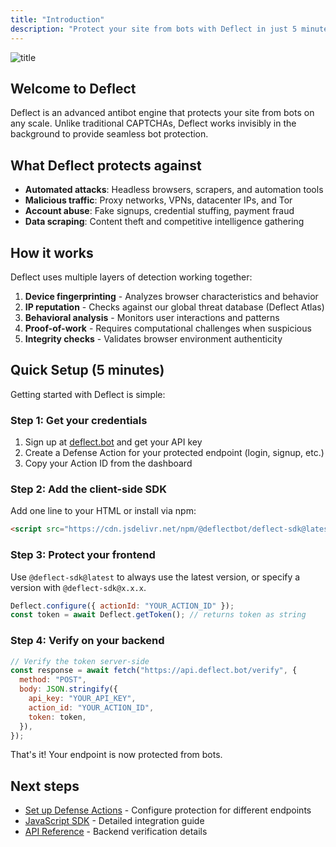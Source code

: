 ```yaml
---
title: "Introduction"
description: "Protect your site from bots with Deflect in just 5 minutes"
---
```


![title](/images/hero2.png)

## Welcome to Deflect

Deflect is an advanced antibot engine that protects your site from bots on any scale. Unlike traditional CAPTCHAs, Deflect works invisibly in the background to provide seamless bot protection.

## What Deflect protects against

- **Automated attacks**: Headless browsers, scrapers, and automation tools
- **Malicious traffic**: Proxy networks, VPNs, datacenter IPs, and Tor
- **Account abuse**: Fake signups, credential stuffing, payment fraud
- **Data scraping**: Content theft and competitive intelligence gathering

## How it works

Deflect uses multiple layers of detection working together:

1. **Device fingerprinting** - Analyzes browser characteristics and behavior
2. **IP reputation** - Checks against our global threat database (Deflect Atlas)
3. **Behavioral analysis** - Monitors user interactions and patterns
4. **Proof-of-work** - Requires computational challenges when suspicious
5. **Integrity checks** - Validates browser environment authenticity

## Quick Setup (5 minutes)

Getting started with Deflect is simple:

### Step 1: Get your credentials

1. Sign up at [deflect.bot](https://deflect.bot/regiser?ref=https://docs.deflect.bot) and get your API key
2. Create a Defense Action for your protected endpoint (login, signup, etc.)
3. Copy your Action ID from the dashboard

### Step 2: Add the client-side SDK

Add one line to your HTML or install via npm:

```html
<script src="https://cdn.jsdelivr.net/npm/@deflectbot/deflect-sdk@latest/dist/index.min.js"></script>
```

### Step 3: Protect your frontend

Use `@deflect-sdk@latest` to always use the latest version, or specify a version with `@deflect-sdk@x.x.x`.

```js
Deflect.configure({ actionId: "YOUR_ACTION_ID" });
const token = await Deflect.getToken(); // returns token as string
```

### Step 4: Verify on your backend

```js
// Verify the token server-side
const response = await fetch("https://api.deflect.bot/verify", {
  method: "POST",
  body: JSON.stringify({
    api_key: "YOUR_API_KEY",
    action_id: "YOUR_ACTION_ID",
    token: token,
  }),
});
```

That's it! Your endpoint is now protected from bots.

## Next steps

- [Set up Defense Actions](/get_started/defense_action) - Configure protection for different endpoints
- [JavaScript SDK](/client-side/javascript) - Detailed integration guide
- [API Reference](/api-reference/endpoint/verdict) - Backend verification details
